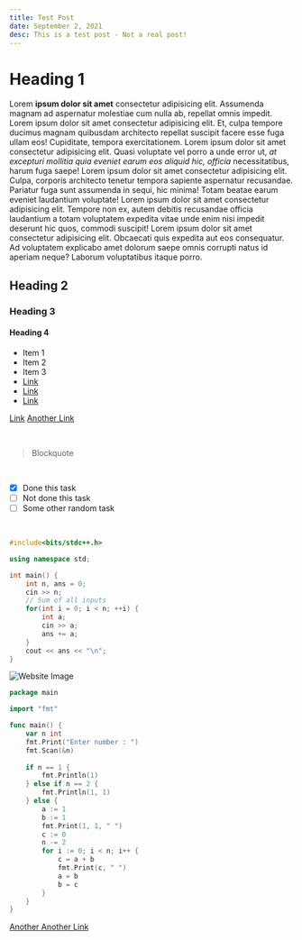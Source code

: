 ```yaml
---
title: Test Post
date: September 2, 2021
desc: This is a test post - Not a real post!
---
```


# Heading 1

Lorem **ipsum dolor sit amet** consectetur adipisicing elit.
Assumenda magnam ad aspernatur molestiae cum nulla ab,
repellat omnis impedit. Lorem ipsum dolor sit amet consectetur
adipisicing elit. Et, culpa tempore ducimus magnam quibusdam
architecto repellat suscipit facere esse fuga ullam eos!
Cupiditate, tempora exercitationem. Lorem ipsum dolor sit amet
consectetur adipisicing elit. Quasi voluptate vel porro a unde
error ut, _at excepturi mollitia quia eveniet earum eos aliquid
hic, officia_ necessitatibus, harum fuga saepe! Lorem ipsum
dolor sit amet consectetur adipisicing elit. Culpa, corporis
architecto tenetur tempora sapiente aspernatur recusandae.
Pariatur fuga sunt assumenda in sequi, hic minima! Totam
beatae earum eveniet laudantium voluptate! Lorem ipsum dolor
sit amet consectetur adipisicing elit. Tempore non ex, autem
debitis recusandae officia laudantium a totam voluptatem
expedita vitae unde enim nisi impedit deserunt hic quos,
commodi suscipit! Lorem ipsum dolor sit amet consectetur
adipisicing elit. Obcaecati quis expedita aut eos consequatur.
Ad voluptatem explicabo amet dolorum saepe omnis corrupti
natus id aperiam neque? Laborum voluptatibus itaque porro.

## Heading 2

### Heading 3

#### Heading 4

- Item 1
- Item 2
- Item 3
- [Link](/)
- [Link](/posts)
- [Link](/about)

[Link](/skills/projects)
[Another Link](https://github.com/balajiofficial/Website)

<br />

> Blockquote

<br />

- [x] Done this task
- [ ] Not done this task
- [ ] Some other random task

<br />

```cpp
#include<bits/stdc++.h>

using namespace std;

int main() {
    int n, ans = 0;
    cin >> n;
    // Sum of all inputs
    for(int i = 0; i < n; ++i) {
        int a;
        cin >> a;
        ans += a;
    }
    cout << ans << "\n";
}
```

![Website Image](https://raw.githubusercontent.com/balajiofficial/Website/main/content/Screenshot.png)

```go
package main

import "fmt"

func main() {
    var n int
    fmt.Print("Enter number : ")
    fmt.Scan(&n)
    
    if n == 1 {
        fmt.Println(1)
    } else if n == 2 {
        fmt.Println(1, 1)
    } else {
        a := 1
        b := 1
        fmt.Print(1, 1, " ")
        c := 0
        n -= 2
        for i := 0; i < n; i++ {
            c = a + b
            fmt.Print(c, " ")
            a = b
            b = c
        }
    }
}
```

[Another Another Link](https://github.com)
